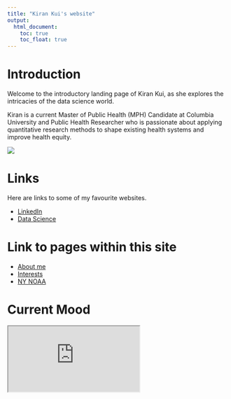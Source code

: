 ```yaml
---
title: "Kiran Kui's website"
output: 
  html_document:
    toc: true
    toc_float: true
---
```


# Introduction

Welcome to the introductory landing page of Kiran Kui, as she explores the intricacies of the data science world. 

Kiran is a current Master of Public Health (MPH) Candidate at Columbia University and Public Health Researcher who is passionate about applying quantitative research methods to shape existing health systems and improve health equity. 

![](photo/photo_kiran.png)

# Links

Here are links to some of my favourite websites.

* [LinkedIn](https://www.linkedin.com/in/kiranyankui/)
* [Data Science](https://p8105.com/)

# Link to pages within this site

* [About me](about.html)
* [Interests](interests.html)
* [NY NOAA](noaa.html)

# Current Mood

<iframe src="https://youtu.be/TYGkHWU8NdQ" data-external= "1" > </iframe>

